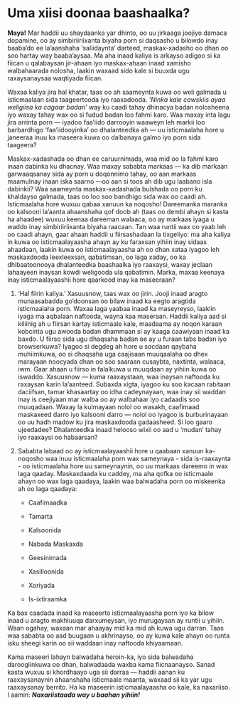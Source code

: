 # Uma xiisi doonaa baashaalka?

**Maya!** Mar haddii uu shaydaanka yar dhinto, oo uu jirkaaga joojiyo damaca dopamine, oo ay simbiriiriixanta biyaha porn si daqsasho u bilowdo inay baaba’do ee la’aanshaha ‘saliidaynta’ darteed, maskax-xadasho oo dhan oo soo hartay way baaba’aysaa. Ma aha inaad kaliya is arkayso adigoo si ka fiican u qalabaysan jir-ahaan iyo maskax-ahaan inaad xamisho walbahaarada nolosha, laakin waxaad sido kale si buuxda ugu raxaysanaysaa waqtiyada fiican. 

Waxaa kaliya jira hal khatar, taas oo ah saameynta kuwa oo weli galmada u isticmaalaan sida taageertooda iyo raaxadooda. ‘*Ninka kale cawskiis ayaa weligiisa ka cagaar badan*’ way ku caadi tahay dhinacya badan nolosheena iyo waxay tahay wax oo si fudud badan loo fahmi karo. Waa maxay inta lagu jira arrinta porn — iyadoo faa’iido darrooyin waaweyn leh markii loo barbardhigo ‘faa’iidooyinka’ oo dhalanteedka ah — uu isticmaalaha hore u janeeraa inuu ka maseera kuwa oo dalbanaya galmo iyo porn sida taageera? 

Maskax-xadashada oo dhan ee caruurnimada, waa mid oo la fahmi karo inaan dabinka ku dhacnay. Waa maxay sababta markaas — ka dib markaan garwaaqsanay sida ay porn u doqonnimo tahay, oo aan markaas maamulnay inaan iska saarno —oo aan si toos ah dib ugu laabano isla dabinkii? Waa saameynta maskax-xadashada bulshada oo porn ku khaldayso galmada, taas oo loo soo bandhigo sida wax oo caadi ah. Isticmaalaha hore wuxuu qabaa xanuun ka noqosho! Dareemanka maranka oo kalsooni la’aanta ahaanshaha qof doob ah (taas oo dembi ahayn si kasta ha ahaadee) wuxuu keenaa dareeman walaaca, oo ay markaas iyaga u waddo inay simbiriiriixanta biyaha raacaan. Tan waa runtii wax oo yaab leh oo caadi ahayn, gaar ahaan haddii u fiirsashadaan la tixgeliyo: ma aha kaliya in kuwa oo isticmaalayaasha ahayn ay ku faraxsan yihiin inay sidaas ahaadaan, laakin kuwa oo isticmaalayaasha ah oo dhan xataa iyagoo leh maskaxdooda leexleexsan, qabatimsan, oo laga xaday, oo ka dhibaatoonooya dhalanteedka baashaalka iyo raaxaysi, waxay jeclaan lahaayeen inaysan kowdi weligooda ula qabatimin. Marka, maxaa keenaya inay isticmaalayaashii hore qaarkood inay ka maseeraan?

1.  ‘Hal fiirin kaliya.’ Xasuusnow, taas wax oo jirin. Jooji inaad aragto munaasabadda go'doonsan oo bilaw inaad ka eegto aragtida isticmaalaha porn. Waxaa laga yaabaa inaad ka maseyreyso, laakiin iyaga ma aqbalaan naftooda, wayna kaa maseraan. Haddii kaliya aad si kiliinig ah u fiirsan kartay isticmaale kale, maadaama ay noqon karaan kobcinta ugu awooda badan dhammaan si ay kaaga caawiyaan inaad ka baxdo. U fiirso sida ugu dhaqsaha badan ee ay u furaan tabs badan iyo browserkuwa? Iyagoo si degdeg ah hore u socdaan qaybaha muhiimkuwa, oo si dhaqsaha uga caajisaan muuqaalaha oo dhex marayaan noocyada dhan oo soo saaraan cusaybta, naxtinta, walaaca, iwm. Gaar ahaan u fiirso in falalkuwa u muuqdaan ay yihiin kuwa oo iswaddo. Xasuusnow — kuma raaxaystaan, waa inaysan naftooda ku raxaysan karin la’aanteed. Subaxda xigta, iyagoo ku soo kacaan rabitaan daciifsan, tamar khasaartay oo idha cadeynayaan, waa inay sii waddan inay is ceejiyaan mar walba oo ay walbahaar iyo cadaadis soo muuqadaan. Waxay la kulmayaan nolol oo wasakh, caafimaad maskaxeed darro iyo kalsooni darro — nolol oo iyagoo is burburinayaan oo uu hadh madow ku jira maskaxdooda gadaasheed. Si loo gaaro ujeedadee? Dhalanteedka inaad helooso wixii oo aad u ‘mudan’ tahay iyo raaxaysi oo habaarsan?

2.  Sababta labaad oo ay isticmaalayaashii hore u qaabaan xanuun ka-noqosho waa inuu isticmaalaha porn wax sameynaya - sida is-raaxaynta - oo isticmaalaha hore uu sameynaynin, oo uu markaas dareemo in wax laga qaaday. Maskaxdaada ku caddey, ma aha qofka oo isticmaale ahayn oo wax laga qaadaya, laakin waa balwadaha porn oo miskeenka ah oo laga qaadaya:

    -   Caafimaadka

    -   Tamarta

    -   Kalsoonida

    -   Nabada Maskaxda

    -   Geesinimada

    -   Xasilloonida

    -   Xoriyada

    -   Is-ixtiraamka

Ka bax caadada inaad ka maseerto isticmaalayaasha porn iyo ka bilow inaad u aragto makhluuqa darxumeysan, iyo murugaysan ay runtii u yihiin. Waan ogahay, waxaan mar ahaayay mid ka mid ah kuwa ugu darran. Taas waa sababta oo aad buugaan u akhrinayso, oo ay kuwa kale ahayn oo runta isku sheegi karin oo sii waddaan inay naftooda khiyaamaan. 

Kama maseeri lahayn balwadaha heroin-ka, iyo sida balwadaha daroogiinkuwa oo dhan, balwadaada waxba kama fiicnaanayso. Sanad kasta wuxuu si khordhaayo uga sii darraa — haddii aanan ku raaxaysanaynin ahaanshaha isticmaale maanta, waxaad sii ka yar ugu raaxaysanay berrito. Ha ka maseerin isticmaalayaasha oo kale, ka naxariiso. I aamin: ***Naxariistaada way u baahan yihiin!***
